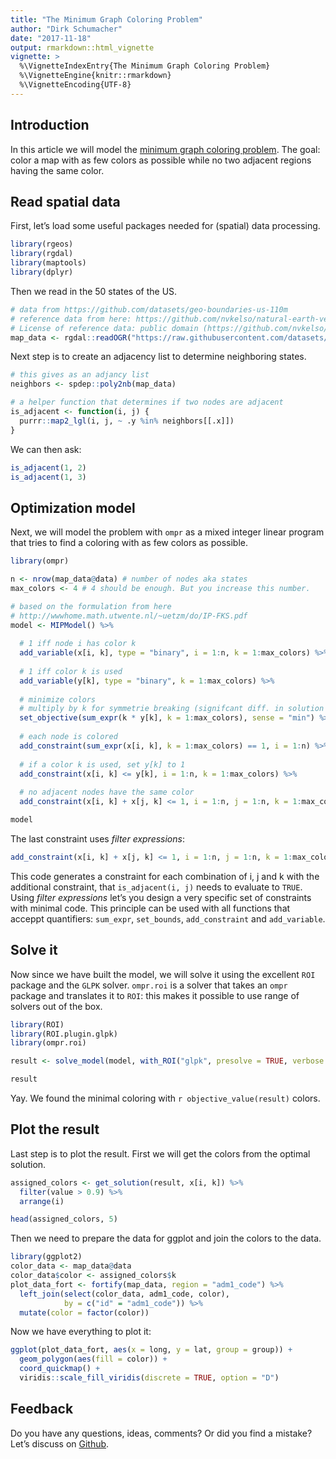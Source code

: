 ```yaml
---
title: "The Minimum Graph Coloring Problem"
author: "Dirk Schumacher"
date: "2017-11-18"
output: rmarkdown::html_vignette
vignette: >
  %\VignetteIndexEntry{The Minimum Graph Coloring Problem}
  %\VignetteEngine{knitr::rmarkdown}
  %\VignetteEncoding{UTF-8}
---
```


## Introduction

In this article we will model the [minimum graph coloring problem](https://en.wikipedia.org/wiki/Graph_coloring). The goal: color a map with as few colors as possible while no two adjacent regions having the same color.

## Read spatial data

First, let's load some useful packages needed for (spatial) data processing.

```r
library(rgeos)
library(rgdal)
library(maptools)
library(dplyr)
```

Then we read in the 50 states of the US.

```r
# data from https://github.com/datasets/geo-boundaries-us-110m
# reference data from here: https://github.com/nvkelso/natural-earth-vector/tree/master/110m_cultural
# License of reference data: public domain (https://github.com/nvkelso/natural-earth-vector/blob/master/LICENSE.md)
map_data <- rgdal::readOGR("https://raw.githubusercontent.com/datasets/geo-boundaries-us-110m/84e946f6b1de01e2642bcdb17d5b697acb6b48c4/json/ne_110m_admin_1_states_provinces_shp_scale_rank.geojson", "OGRGeoJSON")
```

Next step is to create an adjacency list to determine neighboring states.

```r
# this gives as an adjancy list
neighbors <- spdep::poly2nb(map_data)

# a helper function that determines if two nodes are adjacent
is_adjacent <- function(i, j) {
  purrr::map2_lgl(i, j, ~ .y %in% neighbors[[.x]])
}
```

We can then ask:
```r
is_adjacent(1, 2)
is_adjacent(1, 3)
```


## Optimization model

Next, we will model the problem with `ompr` as a mixed integer linear program that tries to find a coloring with as few colors as possible.

```r
library(ompr)
```

```r
n <- nrow(map_data@data) # number of nodes aka states
max_colors <- 4 # 4 should be enough. But you increase this number.

# based on the formulation from here
# http://wwwhome.math.utwente.nl/~uetzm/do/IP-FKS.pdf
model <- MIPModel() %>% 
  
  # 1 iff node i has color k
  add_variable(x[i, k], type = "binary", i = 1:n, k = 1:max_colors) %>% 
  
  # 1 iff color k is used
  add_variable(y[k], type = "binary", k = 1:max_colors) %>% 
  
  # minimize colors
  # multiply by k for symmetrie breaking (signifcant diff. in solution time)
  set_objective(sum_expr(k * y[k], k = 1:max_colors), sense = "min") %>% 
  
  # each node is colored
  add_constraint(sum_expr(x[i, k], k = 1:max_colors) == 1, i = 1:n) %>% 
  
  # if a color k is used, set y[k] to 1
  add_constraint(x[i, k] <= y[k], i = 1:n, k = 1:max_colors) %>% 
  
  # no adjacent nodes have the same color
  add_constraint(x[i, k] + x[j, k] <= 1, i = 1:n, j = 1:n, k = 1:max_colors, is_adjacent(i, j))
```

```r
model
```

The last constraint uses *filter expressions*:
```r
add_constraint(x[i, k] + x[j, k] <= 1, i = 1:n, j = 1:n, k = 1:max_colors, is_adjacent(i, j))
```
This code generates a constraint for each combination of i, j and k with the additional constraint, that `is_adjacent(i, j)` needs to evaluate to `TRUE`. Using *filter expressions* let's you design a very specific set of constraints with minimal code. This principle can be used with all functions that acceppt quantifiers: `sum_expr`, `set_bounds`, `add_constraint` and `add_variable`.

## Solve it

Now since we have built the model, we will solve it using the excellent `ROI` package and the `GLPK` solver. `ompr.roi` is a solver that takes an `ompr` package and translates it to `ROI`: this makes it possible to use range of solvers out of the box.

```r
library(ROI)
library(ROI.plugin.glpk)
library(ompr.roi)
```

```r
result <- solve_model(model, with_ROI("glpk", presolve = TRUE, verbose = TRUE))
```

```r
result
```

Yay. We found the minimal coloring with `r objective_value(result)` colors.

## Plot the result

Last step is to plot the result. First we will get the colors from the optimal solution.

```r
assigned_colors <- get_solution(result, x[i, k]) %>% 
  filter(value > 0.9) %>% 
  arrange(i)
```

```r
head(assigned_colors, 5)
```

Then we need to prepare the data for ggplot and join the colors to the data.

```r
library(ggplot2)
color_data <- map_data@data
color_data$color <- assigned_colors$k
plot_data_fort <- fortify(map_data, region = "adm1_code") %>% 
  left_join(select(color_data, adm1_code, color), 
            by = c("id" = "adm1_code")) %>% 
  mutate(color = factor(color))
```

Now we have everything to plot it:

```r
ggplot(plot_data_fort, aes(x = long, y = lat, group = group)) + 
  geom_polygon(aes(fill = color)) + 
  coord_quickmap() + 
  viridis::scale_fill_viridis(discrete = TRUE, option = "D")
```

## Feedback

Do you have any questions, ideas, comments? Or did you find a mistake? Let's discuss on [Github](https://github.com/dirkschumacher/ompr/issues).

